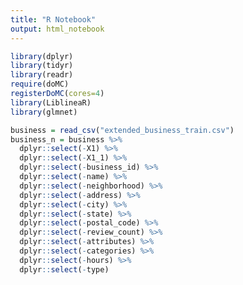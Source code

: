 ```yaml
---
title: "R Notebook"
output: html_notebook
---
```


```r
library(dplyr)
library(tidyr)
library(readr)
require(doMC)
registerDoMC(cores=4)
library(LiblineaR)
library(glmnet) 
```

```r
business = read_csv("extended_business_train.csv")
business_n = business %>% 
  dplyr::select(-X1) %>% 
  dplyr::select(-X1_1) %>% 
  dplyr::select(-business_id) %>% 
  dplyr::select(-name) %>% 
  dplyr::select(-neighborhood) %>% 
  dplyr::select(-address) %>% 
  dplyr::select(-city) %>% 
  dplyr::select(-state) %>% 
  dplyr::select(-postal_code) %>% 
  dplyr::select(-review_count) %>% 
  dplyr::select(-attributes) %>% 
  dplyr::select(-categories) %>% 
  dplyr::select(-hours) %>% 
  dplyr::select(-type)


```
```r
```
